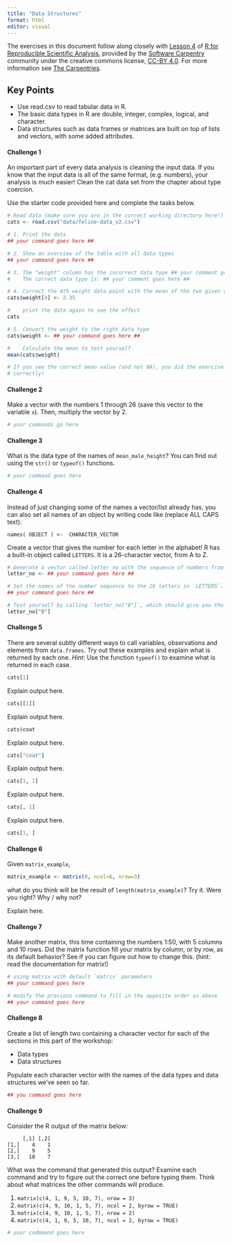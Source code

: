 ```yaml
---
title: "Data Structures"
format: html
editor: visual
---
```


The exercises in this document follow along closely with [Lesson 4](https://swcarpentry.github.io/r-novice-gapminder/04-data-structures-part1.html) of [R for Reproducible Scientific Analysis](https://swcarpentry.github.io/r-novice-gapminder/), provided by the [Software Carpentry](https://software-carpentry.org/) community under the creative commons license, [CC-BY 4.0](https://creativecommons.org/licenses/by/4.0/). For more information see [The Carpentries](https://carpentries.org/).

::: callout-tip
## Key Points

-   Use read.csv to read tabular data in R.
-   The basic data types in R are double, integer, complex, logical, and character.
-   Data structures such as data frames or matrices are built on top of lists and vectors, with some added attributes.
:::

#### Challenge 1

An important part of every data analysis is cleaning the input data. If you know that the input data is all of the same format, (e.g. numbers), your analysis is much easier! Clean the cat data set from the chapter about type coercion.

Use the starter code provided here and complete the tasks below.

<!-- Challenge 1 answer begin -->

```r
# Read data (make sure you are in the correct working directory here!)
cats <- read.csv("data/feline-data_v2.csv")

# 1. Print the data
## your command goes here ##

# 2. Show an overview of the table with all data types
## your command goes here ##

# 3. The "weight" column has the incorrect data type ## your comment goes here ##.
#    The correct data type is: ## your comment goes here ##

# 4. Correct the 4th weight data point with the mean of the two given values
cats$weight[4] <- 2.35

#    print the data again to see the effect
cats

# 5. Convert the weight to the right data type
cats$weight <- ## your command goes here ##

#    Calculate the mean to test yourself
mean(cats$weight)

# If you see the correct mean value (and not NA), you did the exercise
# correctly!
```

<!-- Challenge 1 answer end -->

#### Challenge 2

Make a vector with the numbers 1 through 26 (save this vector to the variable `x`). Then, multiply the vector by 2.

<!-- Challenge 2 answer begin -->

```r
# your commands go here
```

<!-- Challenge 2 answer end -->

#### Challenge 3

<!-- Google mean height of american male
mean_male_height = c(age20_39 = 176.1, age40_59 = 175.8, age60_ = 174.4) 
names(mean_male_height[3] = 'age60_plus' -->

What is the data type of the names of `mean_male_height`? You can find out using the `str()` or `typeof()` functions.

<!-- Challenge 3 answer begin -->

```r
# your command goes here
```

<!-- Challenge 3 answer end -->

#### Challenge 4

Instead of just changing some of the names a vector/list already has, you can also set all names of an object by writing code like (replace ALL CAPS text):

```         
names( OBJECT ) <-  CHARACTER_VECTOR
```

Create a vector that gives the number for each letter in the alphabet! R has a built-in object called `LETTERS`. It is a 26-character vector, from A to Z.

<!-- Challenge 4 answer begin -->

```r
# Generate a vector called letter_no with the sequence of numbers from 1 to 26!
letter_no <- ## your command goes here ##

# Set the names of the number sequence to the 26 letters in `LETTERS`.
## your command goes here ##

# Test yourself by calling `letter_no["B"]`, which should give you the number 2!
letter_no["B"]
```

<!-- Challenge 4 answer end -->

#### Challenge 5

There are several subtly different ways to call variables, observations and elements from `data.frames`. Try out these examples and explain what is returned by each one. *Hint*: Use the function `typeof()` to examine what is returned in each case.

<!-- Challenge 5 answer begin -->

```r
cats[1]
```

Explain output here.

```r
cats[[1]]
```

Explain output here.

```r
cats$coat
```

Explain output here.

```r
cats["coat"]
```

Explain output here.

```r
cats[1, 1]
```

Explain output here.

```r
cats[, 1]
```

Explain output here.

```r
cats[1, ]
```

<!-- Challenge 5 answer end -->

#### Challenge 6

Given `matrix_example`,

```r
matrix_example <- matrix(0, ncol=6, nrow=3)
```

what do you think will be the result of `length(matrix_example)`? Try it. Were you right? Why / why not?

<!-- Challenge 6 answer begin -->

Explain here.

<!-- Challenge 6 answer end -->

#### Challenge 7

Make another matrix, this time containing the numbers 1:50, with 5 columns and 10 rows. Did the matrix function fill your matrix by column, or by row, as its default behavior? See if you can figure out how to change this. (hint: read the documentation for matrix!)

<!-- Challenge 7 answer begin -->

```r
# using matrix with default `matrix` parameters
## your command goes here

# modify the previous command to fill in the opposite order as above
## your command goes here
```

<!-- Challenge 7 answer end -->

#### Challenge 8

Create a list of length two containing a character vector for each of the sections in this part of the workshop:

-   Data types
-   Data structures

Populate each character vector with the names of the data types and data structures we've seen so far.

<!-- Challenge 8 answer begin -->

```r
## you command goes here
```

<!-- Challenge 8 answer end -->

#### Challenge 9

Consider the R output of the matrix below:

```         
     [,1] [,2]
[1,]    4    1
[2,]    9    5
[3,]   10    7
```

What was the command that generated this output? Examine each command and try to figure out the correct one before typing them. Think about what matrices the other commands will produce.

1.  `matrix(c(4, 1, 9, 5, 10, 7), nrow = 3)`
2.  `matrix(c(4, 9, 10, 1, 5, 7), ncol = 2, byrow = TRUE)`
3.  `matrix(c(4, 9, 10, 1, 5, 7), nrow = 2)`
4.  `matrix(c(4, 1, 9, 5, 10, 7), ncol = 2, byrow = TRUE)`

<!-- Challenge 9 answer begin -->

```r
# your codmmand goes here
```

<!-- Challenge 9 answer end -->
